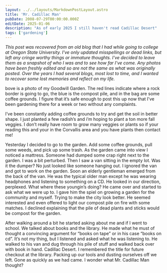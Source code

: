 ```yaml
---
layout: ../../layouts/MarkdownPostLayout.astro
title: 'Mr. Cadillac Man'
pubDate: 2008-07-29T00:00:00.000Z
editDate: 2025-01-06
description: "As of early 2025 I still haven't read Cadillac Desert"
tags: ['gardening']
---
```



_This post was recovered from an old blog that I had while going to college at Oregon State University. I've only updated misspellings or dead links, but left any cringe worthy things or immature thoughts. I've decided to leave them as a snapshot of who I was and to see how far I've come. Any photos have been freshly edited and so are not the same as what was originally posted. Over the years I had several blogs, most lost to time, and I wanted to recover some lost memories and reflect on my life._

<DropCap letter='A' />

bove is a photo of my Goodwill Garden. The red lines indicate where a rock border is going to go, the blue is the compost pile, and in the bag are some coffee grounds. I figure that it’s safe enough to post this up now that I’ve been gardening there for a week or two without any complaints.

I’ve been constantly adding coffee grounds to try and get the soil in better shape. I just planted a few radish’s and i’m hoping to plant a ton more fall veggies. I don’t really have room to grow many veggies or plants so if your reading this and your in the Corvallis area and you have plants then contact me!

Yesterday I decided to go to the garden. Add some coffee grounds, pull some weeds, and pick up some trash. As the garden came into view I noticed a mattress. Someone had dumped some crap right next to the garden. I was a bit perturbed. Then I saw a van sitting in the empty lot. Was it the dumper? No just looked like someone hanging out. I ignored the van and got to work on the garden. Soon an elderly gentleman emerged from the back of the van. He was the typical older man except he was wearing headphones and listening to something on a CD. He looked in our direction, perplexed. What where these youngin’s doing? He came over and started to ask what we were up to. I gave him the spiel on growing a garden for the community and myself. Trying to make the city look better. He seemed interested and even offered to light our compost pile on fire with some matches. I declined explaining that the pile of dead plants and sticks would be compost for the garden.

After walking around a bit he started asking about me and if I went to school. We talked about books and the library. He made what he must of thought a convincing argument for “books on tape” or in his case “books on cd”. It’s not my thing, but I listened and asked what he was listening to. He walked to his van and dug through his pile of stuff and walked back over with book in hand. Cadillac Desert. I remembered the title for future checkout at the library. Packing up our tools and dusting ourselves off we left. Gone as quickly as we had came. I wonder what Mr. Cadillac Man thought?
